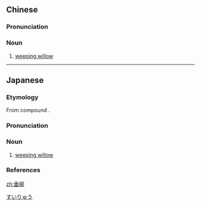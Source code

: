 ==Chinese==
{{zh-forms}}

===Pronunciation===
{{zh-pron
|m=chuíliǔ
|c=seoi4 lau5
|mn=sûi-liú
|cat=n
}}

===Noun===
{{zh-noun}}

# [[weeping willow]]

{{zh-cat|Willows and poplars}}

----

==Japanese==
{{ja-kanjitab|すい|りゅう|yomi=o}}

===Etymology===
From {{etyl|ltc|ja|sort=すいりゅう}} compound {{m|zh|垂柳|tr=dzywe ljuw<sup>X</sup>|lit=hang down + willow}}.

===Pronunciation===
{{ja-pron|yomi=kanon|すいりゅう|acc=0|acc_ref=DJR}}

===Noun===
{{ja-noun|すいりゅう|hhira=すいりう}}

# [[weeping willow]]

===References===
<references/>

[[Category:ja:Willows and poplars|すいりゅう]]

[[zh:垂柳]]